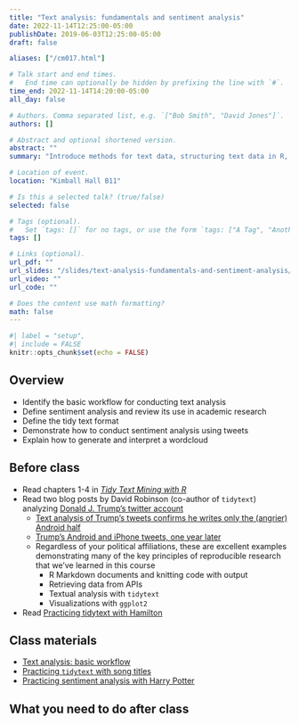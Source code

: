 ```yaml
---
title: "Text analysis: fundamentals and sentiment analysis"
date: 2022-11-14T12:25:00-05:00
publishDate: 2019-06-03T12:25:00-05:00
draft: false

aliases: ["/cm017.html"]

# Talk start and end times.
#   End time can optionally be hidden by prefixing the line with `#`.
time_end: 2022-11-14T14:20:00-05:00
all_day: false

# Authors. Comma separated list, e.g. `["Bob Smith", "David Jones"]`.
authors: []

# Abstract and optional shortened version.
abstract: ""
summary: "Introduce methods for text data, structuring text data in R, and conducting exploratory analysis."

# Location of event.
location: "Kimball Hall B11"

# Is this a selected talk? (true/false)
selected: false

# Tags (optional).
#   Set `tags: []` for no tags, or use the form `tags: ["A Tag", "Another Tag"]` for one or more tags.
tags: []

# Links (optional).
url_pdf: ""
url_slides: "/slides/text-analysis-fundamentals-and-sentiment-analysis/"
url_video: ""
url_code: ""

# Does the content use math formatting?
math: false
---
```


```r
#| label = "setup",
#| include = FALSE
knitr::opts_chunk$set(echo = FALSE)
```

## Overview

* Identify the basic workflow for conducting text analysis
* Define sentiment analysis and review its use in academic research
* Define the tidy text format
* Demonstrate how to conduct sentiment analysis using tweets
* Explain how to generate and interpret a wordcloud

## Before class

* Read chapters 1-4 in [*Tidy Text Mining with R*](http://tidytextmining.com/)
* Read two blog posts by David Robinson (co-author of `tidytext`) analyzing [Donald J. Trump's twitter account](https://twitter.com/realdonaldtrump)
    * [Text analysis of Trump's tweets confirms he writes only the (angrier) Android half](http://varianceexplained.org/r/trump-tweets/)
    * [Trump's Android and iPhone tweets, one year later](http://varianceexplained.org/r/trump-followup/)
    * Regardless of your political affiliations, these are excellent examples demonstrating many of the key principles of reproducible research that we've learned in this course
        * R Markdown documents and knitting code with output
        * Retrieving data from APIs
        * Textual analysis with `tidytext`
        * Visualizations with `ggplot2`
* Read [Practicing tidytext with Hamilton](/notes/hamilton/)

## Class materials

* [Text analysis: basic workflow](/notes/text-analysis-workflow/)
* [Practicing `tidytext` with song titles](/notes/song-titles-exercise/)
* [Practicing sentiment analysis with Harry Potter](/notes/harry-potter-exercise/)

## What you need to do after class
